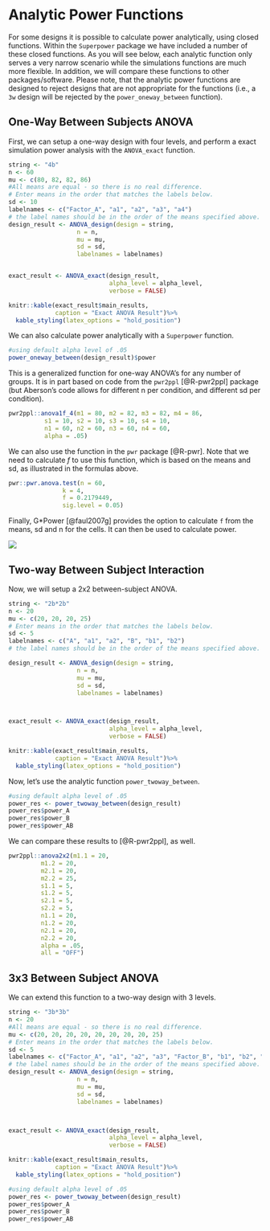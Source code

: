 # Analytic Power Functions

For some designs it is possible to calculate power analytically, using closed functions. Within the `Superpower` package we have included a number of these closed functions. As you will see below, each analytic function only serves a very narrow scenario while the simulations functions are much more flexible. In addition, we will compare these functions to other packages/software. Please note, that the analytic power functions are designed to reject designs that are not appropriate for the functions (i.e., a `3w` design will be rejected by the `power_oneway_between` function).

## One-Way Between Subjects ANOVA

First, we can setup a one-way design with four levels, and perform a exact simulation power analysis with the `ANOVA_exact` function.

```r
string <- "4b"
n <- 60
mu <- c(80, 82, 82, 86) 
#All means are equal - so there is no real difference.
# Enter means in the order that matches the labels below.
sd <- 10
labelnames <- c("Factor_A", "a1", "a2", "a3", "a4") 
# the label names should be in the order of the means specified above.
design_result <- ANOVA_design(design = string,
                   n = n, 
                   mu = mu, 
                   sd = sd, 
                   labelnames = labelnames)


exact_result <- ANOVA_exact(design_result,
                            alpha_level = alpha_level,
                            verbose = FALSE)
```

```r

knitr::kable(exact_result$main_results,
             caption = "Exact ANOVA Result")%>%
  kable_styling(latex_options = "hold_position")
```

We can also calculate power analytically with a `Superpower` function.

```r
#using default alpha level of .05
power_oneway_between(design_result)$power 

```

This is a generalized function for one-way ANOVA's for any number of groups. It is in part based on code from the `pwr2ppl` [@R-pwr2ppl] package (but Aberson's code allows for different n per condition, and different sd per condition).

```r
pwr2ppl::anova1f_4(m1 = 80, m2 = 82, m3 = 82, m4 = 86,
          s1 = 10, s2 = 10, s3 = 10, s4 = 10,
          n1 = 60, n2 = 60, n3 = 60, n4 = 60,
          alpha = .05)
```

We can also use the function in the `pwr` package [@R-pwr]. Note that we need to calculate *f* to use this function, which is based on the means and sd, as illustrated in the formulas above. 

```r
pwr::pwr.anova.test(n = 60,
               k = 4,
               f = 0.2179449,
               sig.level = 0.05)
```

Finally, G*Power [@faul2007g] provides the option to calculate `f` from the means, sd and n for the cells. It can then be used to calculate power.

![](screenshots/gpower_13.png)

## Two-way Between Subject Interaction

Now, we will setup a 2x2 between-subject ANOVA.

```r
string <- "2b*2b"
n <- 20
mu <- c(20, 20, 20, 25) 
# Enter means in the order that matches the labels below.
sd <- 5
labelnames <- c("A", "a1", "a2", "B", "b1", "b2") 
# the label names should be in the order of the means specified above.

design_result <- ANOVA_design(design = string,
                   n = n, 
                   mu = mu, 
                   sd = sd, 
                   labelnames = labelnames)



exact_result <- ANOVA_exact(design_result,
                            alpha_level = alpha_level,
                            verbose = FALSE)
```

```r
knitr::kable(exact_result$main_results,
             caption = "Exact ANOVA Result")%>%
  kable_styling(latex_options = "hold_position")
```

Now, let's use the analytic function `power_twoway_between`.

```r
#using default alpha level of .05
power_res <- power_twoway_between(design_result) 
power_res$power_A
power_res$power_B
power_res$power_AB
```

We can compare these results to [@R-pwr2ppl], as well. 

```r
pwr2ppl::anova2x2(m1.1 = 20,
         m1.2 = 20,
         m2.1 = 20,
         m2.2 = 25,
         s1.1 = 5,
         s1.2 = 5,
         s2.1 = 5,
         s2.2 = 5,
         n1.1 = 20,
         n1.2 = 20,
         n2.1 = 20,
         n2.2 = 20,
         alpha = .05,
         all = "OFF")
```

## 3x3 Between Subject ANOVA

We can extend this function to a two-way design with 3 levels.

```r
string <- "3b*3b"
n <- 20
#All means are equal - so there is no real difference.
mu <- c(20, 20, 20, 20, 20, 20, 20, 20, 25) 
# Enter means in the order that matches the labels below.
sd <- 5
labelnames <- c("Factor_A", "a1", "a2", "a3", "Factor_B", "b1", "b2", "b3") 
# the label names should be in the order of the means specified above.
design_result <- ANOVA_design(design = string,
                   n = n, 
                   mu = mu, 
                   sd = sd, 
                   labelnames = labelnames)



exact_result <- ANOVA_exact(design_result,
                            alpha_level = alpha_level,
                            verbose = FALSE)
```

```r

knitr::kable(exact_result$main_results,
             caption = "Exact ANOVA Result")%>%
  kable_styling(latex_options = "hold_position")
```

```r
#using default alpha level of .05
power_res <- power_twoway_between(design_result) 
power_res$power_A
power_res$power_B
power_res$power_AB
```

